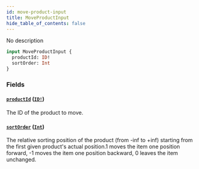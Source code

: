 ```yaml
---
id: move-product-input
title: MoveProductInput
hide_table_of_contents: false
---
```


No description

```graphql
input MoveProductInput {
  productId: ID!
  sortOrder: Int
}
```

### Fields

#### [`productId`](#) ([`ID!`](../../../developer/api-reference/scalars/id))

The ID of the product to move.

#### [`sortOrder`](#) ([`Int`](../../../developer/api-reference/scalars/int))

The relative sorting position of the product (from -inf to +inf) starting from the first given product's actual position.1 moves the item one position forward, -1 moves the item one position backward, 0 leaves the item unchanged.
